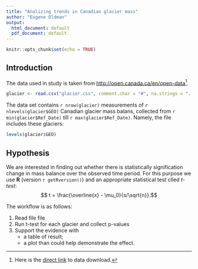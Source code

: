 ```yaml
---
title: "Analizing trends in Canadian glacier mass"
author: "Eugene Oldman"
output:
  html_document: default
  pdf_document: default
---
```


```r
knitr::opts_chunk$set(echo = TRUE)
```

## Introduction

The data used in study is taken from <http://open.canada.ca/en/open-data>[^1].

[^1]: Here is the [direct link](http://www20.statcan.gc.ca/tables-tableaux/cansim/csv/01530102-eng.zip)
to data download.

```r
glacier <- read.csv("glacier.csv", comment.char = "#", na.strings = "..")
```

The data set contains `r nrow(glacier)` measurements of `r nlevels(glacier$GEO)` 
Canadian glacier mass balans, collected from `r min(glacier$Ref_Date)` till 
`r max(glacier$Ref_Date)`. Namely, the file includes these glaciers:

```r
levels(glacier$GEO)
```

## Hypothesis

We are interested in finding out whether there is statistically
signification change in mass balance over the observed time period. For this 
purpose we use **R** (version `r getRversion()`) and an appropriate 
statistical test clled _t-test_: $$ t = \frac{\overline{x} - \mu_0}{s/\sqrt{n}}.$$

The workflow is as follows:

1. Read file file
2. Run t-test for each glacier and collect p-values
3. Support the evidence with 
    + a table of result;
    + a plot than could help demonstrate the effect.
    


